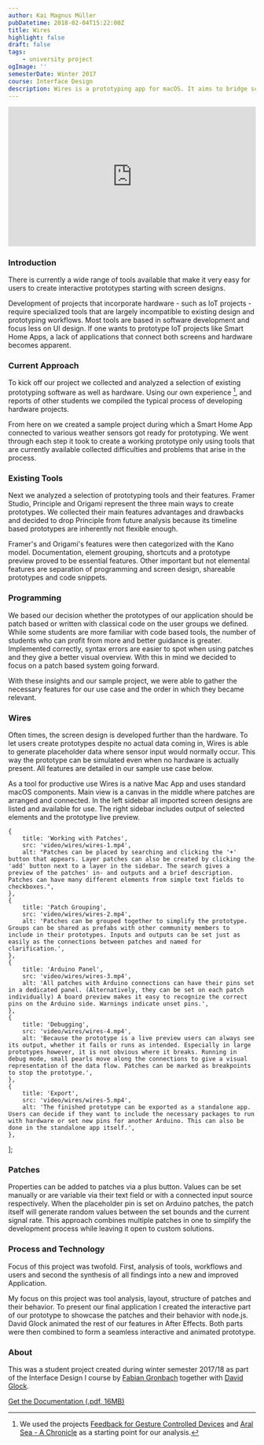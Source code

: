 ```yaml
---
author: Kai Magnus Müller
pubDatetime: 2018-02-04T15:22:00Z
title: Wires
highlight: false
draft: false
tags:
    - university project
ogImage: ''
semesterDate: Winter 2017
course: Interface Design
description: Wires is a prototyping app for macOS. It aims to bridge screen design and hardware prototyping. Patch based programming of inputs and outputs makes combining them with screens or buttons designed in Sketch as easy as possible.
---
```



<div style="padding:56.25% 0 0 0;position:relative;">
	<iframe
		src="https://player.vimeo.com/video/802833594?h=9f3982785a&badge=0&autopause=0&player_id=0&app_id=58479/embed"
		allow="autoplay; fullscreen; picture-in-picture"
		allowfullscreen
		frameborder="0"
		style="position:absolute;top:0;left:0;width:100%;height:100%;"></iframe>
</div>

### Introduction

There is currently a wide range of tools available that make it very easy for users to create interactive prototypes starting with screen designs.

Development of projects that incorporate hardware - such as IoT projects - require specialized tools that are largely incompatible to existing design and prototyping workflows. Most tools are based in software development and focus less on UI design. If one wants to prototype IoT projects like Smart Home Apps, a lack of applications that connect both screens and hardware becomes apparent.

### Current Approach

To kick off our project we collected and analyzed a selection of existing prototyping software as well as hardware. Using our own experience [^1], and reports of other students we compiled the typical process of developing hardware projects.

From here on we created a sample project during which a Smart Home App connected to various weather sensors got ready for prototyping. We went through each step it took to create a working prototype only using tools that are currently available collected difficulties and problems that arise in the process.

<Figure
	alt="Wires Research Framer / Origami comparison"
	src="https://res.cloudinary.com/dm3a0qioc/image/upload/v1678140784/wires-tools_sw6gyr.png"
	aspectRatio="2880:460"></Figure>

### Existing Tools

Next we analyzed a selection of prototyping tools and their features. Framer Studio, Principle and Origami represent the three main ways to create prototypes. We collected their main features advantages and drawbacks and decided to drop Principle from future analysis because its timeline based prototypes are inherently not flexible enough.

Framer's and Origami's features were then categorized with the Kano model. Documentation, element grouping, shortcuts and a prototype preview proved to be essential features. Other important but not elemental features are separation of programming and screen design, shareable prototypes and code snippets.

### Programming

We based our decision whether the prototypes of our application should be patch based or written with classical code on the user groups we defined. While some students are more familiar with code based tools, the number of students who can profit from more and better guidance is greater. Implemented correctly, syntax errors are easier to spot when using patches and they give a better visual overview. With this in mind we decided to focus on a patch based system going forward.

With these insights and our sample project, we were able to gather the necessary features for our use case and the order in which they became relevant.

### Wires

Often times, the screen design is developed further than the hardware. To let users create prototypes despite no actual data coming in, Wires is able to generate placeholder data where sensor input would normally occur. This way the prototype can be simulated even when no hardware is actually present. All features are detailed in our sample use case below.

As a tool for productive use Wires is a native Mac App and uses standard macOS components. Main view is a canvas in the middle where patches are arranged and connected. In the left sidebar all imported screen designs are listed and available for use. The right sidebar includes output of selected elements and the prototype live preview.

	{
		title: 'Working with Patches',
		src: 'video/wires/wires-1.mp4',
		alt: "Patches can be placed by searching and clicking the '+' button that appears. Layer patches can also be created by clicking the 'add' button next to a layer in the sidebar. The search gives a preview of the patches' in- and outputs and a brief description. Patches can have many different elements from simple text fields to checkboxes.",
	},
	{
		title: 'Patch Grouping',
		src: 'video/wires/wires-2.mp4',
		alt: 'Patches can be grouped together to simplify the prototype. Groups can be shared as prefabs with other community members to include in their prototypes. Inputs and outputs can be set just as easily as the connections between patches and named for clarification.',
	},
	{
		title: 'Arduino Panel',
		src: 'video/wires/wires-3.mp4',
		alt: 'All patches with Arduino connections can have their pins set in a dedicated panel. (Alternatively, they can be set on each patch individually) A board preview makes it easy to recognize the correct pins on the Arduino side. Warnings indicate unset pins.',
	},
	{
		title: 'Debugging',
		src: 'video/wires/wires-4.mp4',
		alt: 'Because the prototype is a live preview users can always see its output, whether it fails or runs as intended. Especially in large prototypes however, it is not obvious where it breaks. Running in debug mode, small pearls move along the connections to give a visual representation of the data flow. Patches can be marked as breakpoints to stop the prototype.',
	},
	{
		title: 'Export',
		src: 'video/wires/wires-5.mp4',
		alt: 'The finished prototype can be exported as a standalone app. Users can decide if they want to include the necessary packages to run with hardware or set new pins for another Arduino. This can also be done in the standalone app itself.',
	},
];

<UseCase client:visible srcSet={_srcSet2} aspectRatio="16/9"></UseCase>

### Patches

Properties can be added to patches via a plus button. Values can be set manually or are variable via their text field or with a connected input source respectively. When the placeholder pin is set on Arduino patches, the patch itself will generate random values between the set bounds and the current signal rate. This approach combines multiple patches in one to simplify the development process while leaving it open to custom solutions.

<Figure
	alt="Patches are grouped to indicate their responsibilities. Grey patches contain logic and other basic functionality, purple patches control properties and animations. Screen elements themselves are blue. Patches that communicate with connected hardware are turquoise, referencing the Arduino board color."
	src="https://res.cloudinary.com/dm3a0qioc/image/upload/v1678140805/wires-patches_tbw5ry.png"
	aspectRatio="2880:1800"></Figure>

### Process and Technology

Focus of this project was twofold. First, analysis of tools, workflows and users and second the synthesis of all findings into a new and improved Application.

My focus on this project was tool analysis, layout, structure of patches and their behavior. To present our final application I created the interactive part of our prototype to showcase the patches and their behavior with node.js. David Glock animated the rest of our features in After Effects. Both parts were then combined to form a seamless interactive and animated prototype.

### About

This was a student project created during winter semester 2017/18 as part of the Interface Design I course by [Fabian Gronbach][FabianGronbachSite] together with [David Glock][DavidSite].

[Get the Documentation (.pdf, 16MB)][Doc]

[^1]: We used the projects [Feedback for Gesture Controlled Devices][feedback] and [Aral Sea - A Chronicle][aralsea] as a starting point for our analysis.

[feedback]: /projects/feedback.html
[aralsea]: /projects/aralsea.html
[FabianGronbachSite]: http://www.gronbach.info/
[DavidSite]: http://www.davidglock.de/
[Doc]: https://www.cdn.kaimagnus.de/portfolio/docs/Wires_DavidGlock_KaiMagnusMueller.pdf
